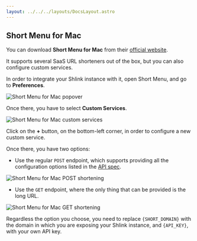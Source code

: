 ```yaml
---
layout: ../../../layouts/DocsLayout.astro
---
```


## Short Menu for Mac

You can download **Short Menu for Mac** from their [official website](https://shortmenu.com/mac/).

It supports several SaaS URL shorteners out of the box, but you can also configure custom services.

In order to integrate your Shlink instance with it, open Short Menu, and go to **Preferences**.

![Short Menu for Mac popover](/images/integrations/short-menu-mac-popover.png)

Once there, you have to select **Custom Services**.

![Short Menu for Mac custom services](/images/integrations/short-menu-mac-custom-services.png)

Click on the **+** button, on the bottom-left corner, in order to configure a new custom service.

Once there, you have two options:

* Use the regular `POST` endpoint, which supports providing all the configuration options listed in the [API spec](https://api-spec.shlink.io/#/Short%20URLs/createShortUrl).

![Short Menu for Mac POST shortening](/images/integrations/short-menu-mac-post-shortening.png)

* Use the `GET` endpoint, where the only thing that can be provided is the long URL.

![Short Menu for Mac GET shortening](/images/integrations/short-menu-mac-get-shortening.png)

Regardless the option you choose, you need to replace `{SHORT_DOMAIN}` with the domain in which you are exposing your Shlink instance, and `{API_KEY}`, with your own API key.
